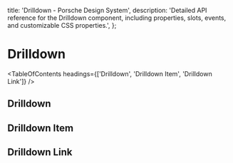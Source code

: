 
  title: 'Drilldown - Porsche Design System',
  description:
    'Detailed API reference for the Drilldown component, including properties, slots, events, and customizable CSS properties.',
};

# Drilldown <ComponentStatus tagName="p-drilldown"></ComponentStatus>

<TableOfContents headings={['Drilldown', 'Drilldown Item', 'Drilldown Link']} />

## Drilldown

<ComponentApi tagName="p-drilldown" showTableOfContents={false} />

## Drilldown Item

<ComponentApi tagName="p-drilldown-item" showTableOfContents={false} />

## Drilldown Link

<ComponentApi tagName="p-drilldown-link" showTableOfContents={false} />
